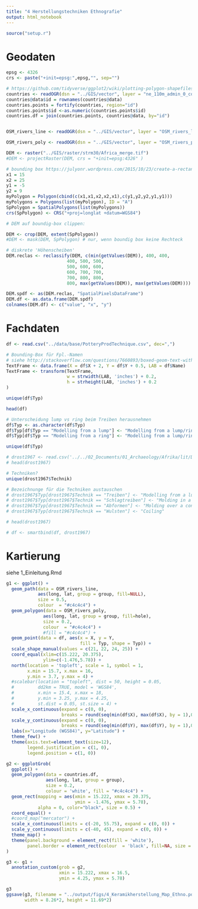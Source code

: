 ```yaml
---
title: "4 Herstellungstechniken Ethnografie"
output: html_notebook
---
```


```r
source("setup.r")
```

# Geodaten

```r
epsg <- 4326
crs <- paste("+init=epsg:",epsg,"", sep="")

# https://github.com/tidyverse/ggplot2/wiki/plotting-polygon-shapefiles
countries <- readOGR(dsn = "../GIS/vector", layer = "ne_110m_admin_0_countries", verbose = FALSE)
countries@data$id = rownames(countries@data)
countries.points = fortify(countries, region="id")
countries.points$id <-as.numeric(countries.points$id)
countries.df = join(countries.points, countries@data, by="id")


OSM_rivers_line <- readOGR(dsn = "../GIS/vector", layer = "OSM_rivers_line", verbose = FALSE)

OSM_rivers_poly <- readOGR(dsn = "../GIS/vector", layer = "OSM_rivers_poly", verbose = FALSE)

DEM <- raster("../GIS/raster/strm30/Africa_merge.tif")
#DEM <- projectRaster(DEM, crs = "+init=epsg:4326" ) 

# bounding box https://julyonr.wordpress.com/2015/10/23/create-a-rectangle-spatialpolygonsdataframe-from-scratch/
x1 = 15
x2 = 25
y1 = -5
y2 = 9
myPolygon = Polygon(cbind(c(x1,x1,x2,x2,x1),c(y1,y2,y2,y1,y1)))
myPolygons = Polygons(list(myPolygon), ID = "A")
SpPolygon = SpatialPolygons(list(myPolygons))
crs(SpPolygon) <- CRS("+proj=longlat +datum=WGS84")

# DEM auf boundig-box clippen:

DEM <- crop(DEM, extent(SpPolygon))
#DEM <- mask(DEM, SpPolygon) # nur, wenn boundig box keine Rechteck

# diskrete 'Höhenscheiben'
DEM.reclas <- reclassify(DEM, c(min(getValues(DEM)), 400, 400,
                       400, 500, 500, 
                       500, 600, 600, 
                       600, 700, 700,
                       700, 800, 800, 
                       800, max(getValues(DEM)), max(getValues(DEM))))

DEM.spdf <- as(DEM.reclas, "SpatialPixelsDataFrame")
DEM.df <- as.data.frame(DEM.spdf)
colnames(DEM.df) <- c("value", "x", "y")
```

# Fachdaten

```r
df <- read.csv("../data/base/PotteryProdTechnique.csv", dec=",")

# Bounding-Box für Fpl.-Namen
# siehe http://stackoverflow.com/questions/7660893/boxed-geom-text-with-ggplot2
TextFrame <- data.frame(X = df$X + 2, Y = df$Y + 0.5, LAB = df$Name)
TextFrame <- transform(TextFrame,
                       w = strwidth(LAB, 'inches') + 0.2,
                       h = strheight(LAB, 'inches') + 0.2
)

unique(df$Typ)
```

```r
head(df)
```

```r
# Unterscheidung lump vs ring beim Treiben herausnehmen
df$Typ <- as.character(df$Typ)
df$Typ[df$Typ == "Modelling from a lump"] <- "Modelling from a lump/ring"
df$Typ[df$Typ == "Modelling from a ring"] <- "Modelling from a lump/ring"
```

```r
unique(df$Typ)
```

```r
# drost1967 <- read.csv('../../02_Documents/01_Archaeology/Afrika/lit/Drost1967/Drost1967.csv')
# head(drost1967)
```

```r
# Techniken?
unique(drost1967$Technik)
```

```r
# Bezeichnunge für die Techniken austauschen
# drost1967$Typ[drost1967$Technik == "Treiben"] <- "Modelling from a lump/ring"
# drost1967$Typ[drost1967$Technik == "Schlagtreiben"] <- "Molding in a concave mold (negative)"
# drost1967$Typ[drost1967$Technik == "Abformen"] <- "Molding over a convex mold (positive)"
# drost1967$Typ[drost1967$Technik == "Wulsten"] <- "Coiling"

# head(drost1967)
```

```r
# df <- smartbind(df, drost1967)
```

# Kartierung

siehe 1_Einleitung.Rmd

```r
g1 <- ggplot() + 
  geom_path(data = OSM_rivers_line, 
            aes(long, lat, group = group, fill=NULL),
            size = 0.5,   
            colour  = "#c4c4c4") + 
  geom_polygon(data = OSM_rivers_poly, 
              aes(long, lat, group = group, fill=hole),
              size = 0.2, 
              colour  = "#c4c4c4") +  
              #fill = "#c4c4c4") + 
  geom_point(data = df, aes(x = X, y = Y, 
                            fill = Typ, shape = Typ)) + 
  scale_shape_manual(values = c(21, 22, 24, 25)) + 
  coord_equal(xlim=c(15.222, 20.375),
              ylim=c(-1.476,5.78)) + 
  north(location = 'topleft', scale = 1, symbol = 1,
        x.min = 15.7, x.max = 16,
        y.min = 3.7, y.max = 4) + 
  #scalebar(location = "topleft", dist = 50, height = 0.05,
  #         dd2km = TRUE, model = 'WGS84',           
  #         x.min = 15.4, x.max = 18,
  #         y.min = 3.25, y.max = 4.25, 
  #         st.dist = 0.05, st.size = 4) +
  scale_x_continuous(expand = c(0, 0),
                     breaks = round(seq(min(df$X), max(df$X), by = 1),0)) + 
  scale_y_continuous(expand = c(0, 0), 
                     breaks = round(seq(min(df$Y), max(df$Y), by = 1),0)) + 
  labs(x="Longitude (WGS84)", y="Latitude") + 
  theme_few() + 
  theme(axis.text=element_text(size=12), 
        legend.justification = c(1, 0), 
        legend.position = c(1, 0))

g2 <- ggplotGrob(
  ggplot() + 
  geom_polygon(data = countries.df, 
               aes(long, lat, group = group),
               size = 0.2, 
               colour = 'white', fill = "#c4c4c4") + 
  geom_rect(mapping = aes(xmin = 15.222, xmax = 20.375, 
                          ymin = -1.476, ymax = 5.78), 
            alpha = 0, color="black", size = 0.5) + 
  coord_equal() + 
  #coord_map("mercator") + 
  scale_x_continuous(limits = c(-20, 55.75), expand = c(0, 0)) + 
  scale_y_continuous(limits = c(-40, 45), expand = c(0, 0)) + 
  theme_map() + 
  theme(panel.background = element_rect(fill = 'white'), 
        panel.border = element_rect(colour  = 'black', fill=NA, size = 1))
)

g3 <- g1 + 
  annotation_custom(grob = g2, 
                    xmin = 15.222, xmax = 16.5,
                    ymin = 4.25, ymax = 5.78)

g3
ggsave(g3, filename = "../output/figs/4_Keramikherstellung_Map_Ethno.pdf",
       width = 8.26*2, height = 11.69*2)
```
